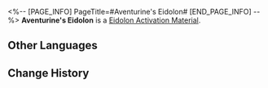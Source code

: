 <%-- [PAGE_INFO]
PageTitle=#Aventurine's Eidolon#
[END_PAGE_INFO] --%>
{{Item Infobox
|id          = 11304
|image       = Item Aventurine's Eidolon.png
|type        = Eidolon Activation Material
|invCategory = 
|rarity      = 5
|effect      = 
|description = Material for raising Aventurine's Eidolon Level.
}}
'''Aventurine's Eidolon''' is a [[Eidolon Activation Material]].

==Other Languages==
{{Other Languages
|en   = Aventurine's Eidolon
|zhs  = 【砂金】的星魂
|zht  = 【砂金】的星魂
|ja   = 「アベンチュリン」の星魂
|ko   = [어벤츄린]의 성혼
|es   = Eidolon de Aventurino
|fr   = Eidolon d'Aventurine
|ru   = Эйдолон Авантюрина
|th   = Eidolon ของ Aventurine
|vi   = Tinh Hồn Aventurine
|de   = Aventurins Eidolon
|id   = Aventurine's Eidolon
|pt   = Eidolon de Aventurine
}}

==Change History==
{{Change History|2.1}}